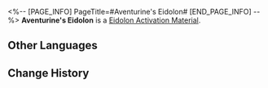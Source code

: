 <%-- [PAGE_INFO]
PageTitle=#Aventurine's Eidolon#
[END_PAGE_INFO] --%>
{{Item Infobox
|id          = 11304
|image       = Item Aventurine's Eidolon.png
|type        = Eidolon Activation Material
|invCategory = 
|rarity      = 5
|effect      = 
|description = Material for raising Aventurine's Eidolon Level.
}}
'''Aventurine's Eidolon''' is a [[Eidolon Activation Material]].

==Other Languages==
{{Other Languages
|en   = Aventurine's Eidolon
|zhs  = 【砂金】的星魂
|zht  = 【砂金】的星魂
|ja   = 「アベンチュリン」の星魂
|ko   = [어벤츄린]의 성혼
|es   = Eidolon de Aventurino
|fr   = Eidolon d'Aventurine
|ru   = Эйдолон Авантюрина
|th   = Eidolon ของ Aventurine
|vi   = Tinh Hồn Aventurine
|de   = Aventurins Eidolon
|id   = Aventurine's Eidolon
|pt   = Eidolon de Aventurine
}}

==Change History==
{{Change History|2.1}}